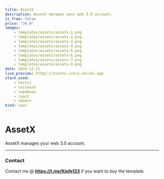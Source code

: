 ```yaml
---
title: AssetX 
description: AssetX manages your web 3.0 account.
is_free: false
price: "34.9"
images:
    - templates/assetx/assetx-1.png
    - templates/assetx/assetx-2.png
    - templates/assetx/assetx-3.png
    - templates/assetx/assetx-4.png
    - templates/assetx/assetx-5.png
    - templates/assetx/assetx-6.png
    - templates/assetx/assetx-7.png
    - templates/assetx/assetx-8.png
date: 2024-12-11
live_preview: https://assetx-ivory.vercel.app
stack_used:
    - nextjs
    - tailwind
    - supabase
    - react
    - shadcn
kind: saas
---
```


# AssetX 

AssetX manages your web 3.0 account.

---

### Contact

Contact me @ **https://t.me/Kinfe123** if you want to buy the template.

